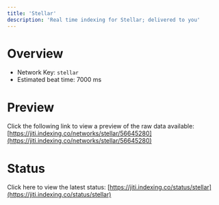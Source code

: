 ```yaml
---
title: 'Stellar'
description: 'Real time indexing for Stellar; delivered to you'
---
```


# Overview
- Network Key: `stellar`
- Estimated beat time: 7000 ms

# Preview
Click the following link to view a preview of the raw data available: [https://jiti.indexing.co/networks/stellar/56645280](https://jiti.indexing.co/networks/stellar/56645280)

# Status
Click here to view the latest status: [https://jiti.indexing.co/status/stellar](https://jiti.indexing.co/status/stellar)
